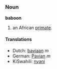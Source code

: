 ===Noun===
'''baboon'''

#an African [[primate]].

====Translations====
*Dutch: [[baviaan]] ''m''
*German: [[Pavian]] ''m''
*KiSwahili: [[nyani]]